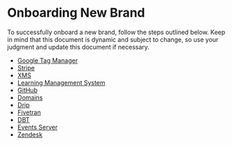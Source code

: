 # Onboarding New Brand

To successfully onboard a new brand, follow the steps outlined below. Keep in mind that this document is dynamic and subject to change, so use your judgment and update this document if necessary.

- [Google Tag Manager](/brand/gtm)
- [Stripe](/brand/stripe)
- [XMS](/brand/xms)
- [Learning Management System](/brand/lms)
- [GitHub](/brand/github)
- [Domains](/brand/domains)
- [Drip](/brand/drip)
- [Fivetran](/brand/fivetran)
- [DBT](/brand/dbt)
- [Events Server](/brand/events)
- [Zendesk](/brand/zendesk)
